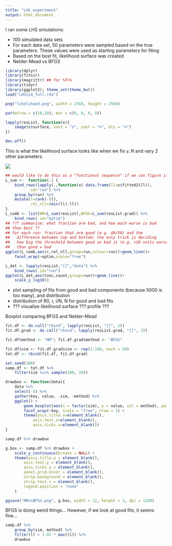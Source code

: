 ```yaml
---
title: "LHS experiment"
output: html_document
---
```


I ran some LHS simulations:

* 100 simulated data sets
* For each data set, 50 parameters were sampled based on the true parameters. These values were used as starting parameters for fiting
* Based on the best fit, likelihood surface was created
* Nelder-Mead vs BFGS

```r
library(dplyr)
library(fitsir)
library(magrittr) ## for %T>%
library(tidyr)
library(ggplot2); theme_set(theme_bw())
load("LHSsim_full.rda")
```

```r
png("likelihood.png", width = 2560, height = 2560)

par(mfrow = c(10,10), mar = c(0, 0, 0, 0))

lapply(resList, function(x){
    image(x$surface, xaxt = "n", yaxt = "n", bty = "n")
})

dev.off()
```

This is what the likelihood surface looks like when we fix $\gamma, N$ and vary 2 other parameters.

![](likelihood.png)

```r
## would like to do this as a "functional sequence" if we can figure it out
L_sum <-  function(.) {
    bind_rows(lapply(.,function(x) data.frame(ll=x$fitted2$ll)),
          .id="run") %>%
    group_by(run) %>%
    mutate(r=rank(-ll),
           rel_nll=(min(ll)-ll))
}
L_comb <- list(NM=L_sum(resList),BFGS=L_sum(resList.grad)) %>%
    bind_rows(.id="optim")
## ??? summarise: what fraction are bad, and how much worse is bad
## than best ??
## for each run: fraction that are good (e.g. 40/50) and the
##   difference between top and bottom; the only trick is deciding
##   how big the threshold between good an bad is (e.g. >10 units worse
##   than good = bad
ggplot(L_comb,aes(r,rel_nll,group=run,colour=run))+geom_line()+
    facet_wrap(~optim,scale="free")
```

```r
L_dat <- lapply(resList,"[[","data") %>%
    bind_rows(.id="run")
ggplot(L_dat,aes(tvec,count,group=run))+geom_line()+
    scale_y_log10()
```

- plot sampling of fits from good and bad components (because 5000 is too many), and distribution
- distribution of R0, r, i/N, N for good and bad fits
- ??? visualize likelihood surface ??? profile ???


Boxplot comparing BFGS and Nelder-Mead

```r
fit.df <- do.call("rbind", lapply(resList, "[[", 3))
fit.df.grad <- do.call("rbind", lapply(resList.grad, "[[", 3))

fit.df$method <- "NM"; fit.df.grad$method <- "BFGS"

fit.df$sim <- fit.df.grad$sim <- rep(1:100, each = 50)
tot.df <- rbind(fit.df, fit.df.grad)

set.seed(100)
samp.df <- tot.df %>%
    filter(sim %in% sample(100, 20))

drawbox <- function(data){
    data %>%
    select(-5) %>%
    gather(key, value, -sim, -method) %>%
    ggplot() +
        geom_boxplot(aes(x = factor(sim), y = value, col = method), position = "identity") +
        facet_wrap(~key, scale = "free", nrow = 1) +
        theme(axis.title.x=element_blank(),
            axis.text.x=element_blank(),
            axis.ticks.x=element_blank())
}

samp.df %>% drawbox
```

```r
g.box <- samp.df %>% drawbox +
    scale_y_continuous(breaks = NULL) + 
    theme(axis.title.y = element_blank(),
        axis.text.y = element_blank(),
        axis.ticks.y = element_blank(),
        panel.grid.minor = element_blank(),
        strip.background = element_blank(),
        strip.text.x = element_blank(),
        legend.position = "none"
    )

ggsave("NMvsBFGS.png", g.box, width = 12, height = 3, dpi = 1200)
```

BFGS is doing weird things... However, if we look at good fits, it seems fine...

```r
samp.df %>%
    group_by(sim, method) %>%
    filter(ll > 1.01 * max(ll)) %>%
    drawbox
```
